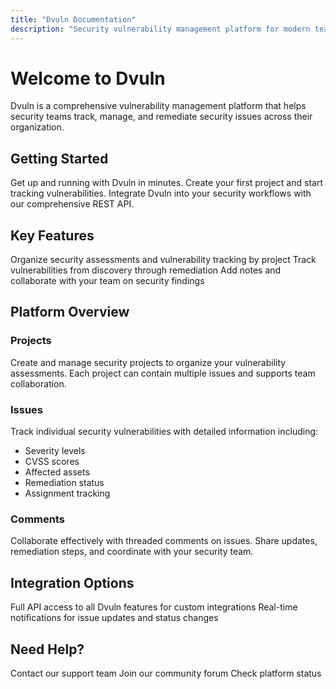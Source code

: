 ```yaml
---
title: "Dvuln Documentation"
description: "Security vulnerability management platform for modern teams"
---
```


# Welcome to Dvuln

Dvuln is a comprehensive vulnerability management platform that helps security teams track, manage, and remediate security issues across their organization.

## Getting Started

<Columns cols={2}>
  <Card
    title="Quick Start Guide"
    icon="rocket"
    href="/quickstart"
  >
    Get up and running with Dvuln in minutes. Create your first project and start tracking vulnerabilities.
  </Card>
  <Card
    title="API Documentation"
    icon="code"
    href="/api-reference/introduction"
  >
    Integrate Dvuln into your security workflows with our comprehensive REST API.
  </Card>
</Columns>

## Key Features

<Columns cols={3}>
  <Card
    title="Project Management"
    icon="folder"
  >
    Organize security assessments and vulnerability tracking by project
  </Card>
  <Card
    title="Issue Tracking"
    icon="bug"
  >
    Track vulnerabilities from discovery through remediation
  </Card>
  <Card
    title="Collaboration"
    icon="comments"
  >
    Add notes and collaborate with your team on security findings
  </Card>
</Columns>

## Platform Overview

### Projects
Create and manage security projects to organize your vulnerability assessments. Each project can contain multiple issues and supports team collaboration.

### Issues
Track individual security vulnerabilities with detailed information including:
- Severity levels
- CVSS scores
- Affected assets
- Remediation status
- Assignment tracking

### Comments
Collaborate effectively with threaded comments on issues. Share updates, remediation steps, and coordinate with your security team.

## Integration Options

<Columns cols={2}>
  <Card
    title="REST API"
    icon="plug"
    href="/api-reference/introduction"
  >
    Full API access to all Dvuln features for custom integrations
  </Card>
  <Card
    title="Webhooks"
    icon="webhook"
  >
    Real-time notifications for issue updates and status changes
  </Card>
</Columns>

## Need Help?

<Columns cols={3}>
  <Card
    title="Support"
    icon="life-ring"
    href="mailto:support@dvuln.com"
  >
    Contact our support team
  </Card>
  <Card
    title="Community"
    icon="users"
    href="https://community.dvuln.com"
  >
    Join our community forum
  </Card>
  <Card
    title="Status"
    icon="signal"
    href="https://status.dvuln.com"
  >
    Check platform status
  </Card>
</Columns>